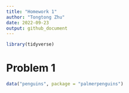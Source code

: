 ```yaml
---
title: "Homework 1"
author: "Tongtong Zhu"
date: 2022-09-23
output: github_document
---
```


```r
library(tidyverse)
```

# Problem 1

```r
data("penguins", package = "palmerpenguins")
```

